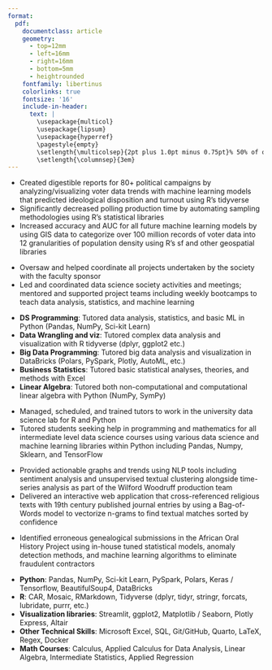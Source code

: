 ```yaml
---
format: 
  pdf: 
    documentclass: article
    geometry:
      - top=12mm
      - left=16mm
      - right=16mm
      - bottom=5mm
      - heightrounded
    fontfamily: libertinus
    colorlinks: true
    fontsize: '16'
    include-in-header: 
      text: |
        \usepackage{multicol}
        \usepackage{lipsum}
        \usepackage{hyperref}
        \pagestyle{empty}
        \setlength{\multicolsep}{2pt plus 1.0pt minus 0.75pt}% 50% of original values
        \setlength{\columnsep}{3em}
---
```

<!-- TITLE -->
\begin{center}
{\fontsize{40}{60}\selectfont \textbf{Alan J Averett}}
\end{center}

<!-- CONTACT INFO -->
\begin{center} 832.856.4666 | ajaverett0@gmail.com | linkedin.com/in/ajaverett
\end{center}
\vspace{12pt}

<!-- EDUCATION: 1ST BULLET -->
\begin{large}
  {\bf EDUCATION}
  \vspace{3pt}
  \hrule
  \begin{multicols}{2}
    \begin{flushleft}{\bf Brigham Young University- Idaho}\end{flushleft}
    \begin{flushright}Rexburg, ID\end{flushright}
  \end{multicols}
  \vspace{-0.17cm}
  \begin{multicols}{2}
    \begin{flushleft}B.Sc. Data Science, Statistics; \textit{Major GPA: 3.8} \end{flushleft}
    \begin{flushright}Apr 2020 - Apr 2024\end{flushright}
  \end{multicols}
  \vspace{-0.25cm}
  \textit{Certifications: Web and Computer Programming (3.7); Machine Learning (4.0)}
\end{large}

\vspace{0.2cm}


\vspace{7pt}

<!-- EXPERIENCE : 1ST BULLET-->
\begin{large}{\bf EXPERIENCE}
\vspace{3pt}
\hrule
  \begin{multicols}{2}
    \begin{flushleft}{\bf \href{https://wpaintel.com/about/}{WPA Intelligence}}\end{flushleft}
    \begin{flushright}Washington D.C.\end{flushright}
  \end{multicols}
  \vspace{-0.17cm}
  \begin{multicols}{2}
    \begin{flushleft}\textit{Machine Learning Intern}\end{flushleft}
    \begin{flushright}Jul 2022 - Nov 2022\end{flushright}
  \end{multicols}
\end{large}
\vspace{-0.16cm}
* Created digestible reports for 80+ political campaigns by analyzing/visualizing voter data trends with machine learning models that predicted ideological disposition and turnout using R's tidyverse
* Significantly decreased polling production time by automating sampling methodologies using R's statistical libraries
* Increased accuracy and AUC for all future machine learning models by using GIS data to categorize over 100 million records of voter data into 12 granularities of population density using R's sf and other geospatial libraries

\vspace{7pt}




<!-- EXPERIENCE : 2ND BULLET -->
\begin{large}
  \begin{multicols}{2}
    \begin{flushleft}{\bf \href{https://byuidatascience.github.io/lab/}{Mathematics Department BYU-Idaho}}\end{flushleft}
    \begin{flushright}Rexburg, ID\end{flushright}
  \end{multicols}
  \vspace{-0.17cm}
  \begin{multicols}{2}
    \begin{flushleft}\textit{Data Science Society President}\end{flushleft}
    \begin{flushright}Mar 2023 - Sep 2023\end{flushright}
  \end{multicols}
\end{large}
\vspace{-0.16cm}
* Oversaw and helped coordinate all projects undertaken by the society with the faculty sponsor
* Led and coordinated data science society activities and meetings; mentored and supported project teams including weekly bootcamps to teach data analysis, statistics, and machine learning

\vspace{6pt}

\begin{large}
  \vspace{-0.17cm}
  \begin{multicols}{2}
    \begin{flushleft}\textit{Teacher's Assistant}\end{flushleft}
    \begin{flushright}May 2022 - Present\end{flushright}
  \end{multicols}
\end{large}
\vspace{-0.16cm}
* **DS Programming**: Tutored data analysis, statistics, and basic ML in Python (Pandas, NumPy, Sci-kit Learn)
* **Data Wrangling and viz**: Tutored complex data analysis and visualization with R tidyverse (dplyr, ggplot2 etc.)
* **Big Data Programming**: Tutored big data analysis and visualization in DataBricks (Polars, PySpark, Plotly, AutoML, etc.)
* **Business Statistics**: Tutored basic statistical analyses, theories, and methods with Excel
* **Linear Algebra**: Tutored both non-computational and computational linear algebra with Python (NumPy, SymPy)

\vspace{6pt}

\begin{large}
  \vspace{-0.17cm}
  \begin{multicols}{2}
    \begin{flushleft}\textit{Head Lab Coordinator}\end{flushleft}
    \begin{flushright}Apr 2023 - Present\end{flushright}
  \end{multicols}
\end{large}
\vspace{-0.16cm}
* Managed, scheduled, and trained tutors to work in the university data science lab for R and Python
* Tutored students seeking help in programming and mathematics for all intermediate level data science courses using various data science and machine learning libraries within Python including Pandas, Numpy, Sklearn, and TensorFlow



\vspace{7pt}





\begin{large}{\bf PROJECTS}
\hrule
  \begin{multicols}{2}
    \begin{flushleft}{\bf \href{https://wilfordwoodruffpapers.org/}{Wilford Woodruff Papers}}\end{flushleft}
    \begin{flushright}Rexburg, ID\end{flushright}
  \end{multicols}
  \vspace{-0.17cm}
  \begin{multicols}{2}
    \begin{flushleft}\textit{Data Scientist}\end
    {flushleft}\begin{flushright}May 2023 - Present\end
    {flushright}
  \end{multicols}
\end{large}
\vspace{-0.16cm}
* Provided actionable graphs and trends using NLP tools including sentiment analysis and unsupervised textual clustering alongside time-series analysis as part of the Wilford Woodruff production team
* Delivered an interactive web application that cross-referenced religious texts with 19th century published journal entries by using a Bag-of-Words model to vectorize n-grams to find textual matches sorted by confidence

\vspace{7pt}

\begin{large}
  \begin{multicols}{2}
    \begin{flushleft}{\bf \href{https://www.familysearch.org/help/oral-history/getting-started}{FamilySearch}}\end{flushleft}
    \begin{flushright}Rexburg, ID\end{flushright}
  \end{multicols}
  \vspace{-0.17cm}
  \begin{multicols}{2}
    \begin{flushleft}\textit{Statistician}\end
    {flushleft}\begin{flushright}Sep 2023 - Present\end
    {flushright}
  \end{multicols}
\end{large}
\vspace{-0.16cm}

* Identified erroneous genealogical submissions in the African Oral History Project using in-house tuned statistical models, anomaly detection methods, and machine learning algorithms to eliminate fraudulent contractors

\vspace{7pt}


<!-- SKILLS -->
\begin{large}{\bf SKILLS}
  \vspace{3pt}
  \hrule
\end{large}
\vspace{-0.16cm}
\vspace{6pt}
* **Python**: Pandas, NumPy, Sci-kit Learn, PySpark, Polars, Keras / Tensorflow, BeautifulSoup4, DataBricks
\vspace{2pt}
* **R**: CAR, Mosaic, RMarkdown, Tidyverse (dplyr, tidyr, stringr, forcats, lubridate, purrr, etc.) 
\vspace{2pt}
* **Visualization libraries**: Streamlit, ggplot2, Matplotlib / Seaborn, Plotly Express, Altair
\vspace{2pt}
* **Other Technical Skills**: Microsoft Excel, SQL, Git/GitHub, Quarto, LaTeX, Regex, Docker
\vspace{2pt}
* **Math Courses**: Calculus, Applied Calculus for Data Analysis, Linear Algebra, Intermediate Statistics, Applied Regression

